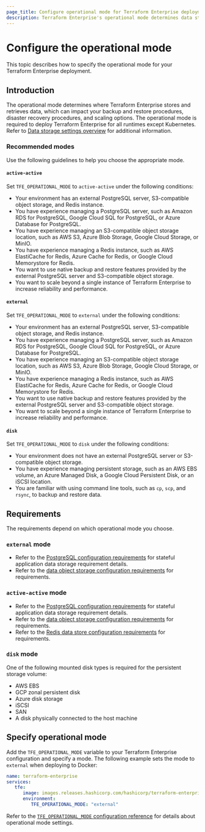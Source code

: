 ```yaml
---
page_title: Configure operational mode for Terraform Enterprise deployments
description: Terraform Enterprise's operational mode determines data storage, which affects resilience and scalability. Learn how to configure the operational mode for your deployment. 
---
```


# Configure the operational mode

This topic describes how to specify the operational mode for your Terraform Enterprise deployment.

## Introduction

The operational mode determines where Terraform Enterprise stores and retrieves data, which can impact your backup and restore procedures, disaster recovery procedures, and scaling options. The operational mode is required to deploy Terraform Enterprise for all runtimes except Kubernetes. Refer to [Data storage settings overview](/terraform/enterprise/deploy/configuration/storage) for additional information.

### Recommended modes

Use the following guidelines to help you choose the appropriate mode.

#### `active-active`

Set `TFE_OPERATIONAL_MODE`  to `active-active` under the following conditions:

- Your environment has an external PostgreSQL server, S3-compatible object storage, and Redis instance.
- You have experience managing a PostgreSQL server,  such as Amazon RDS for PostgreSQL, Google Cloud SQL for PostgreSQL, or Azure Database for PostgreSQL.
- You have experience managing an S3-compatible object storage location, such as AWS S3, Azure Blob Storage, Google Cloud Storage, or MinIO.
- You have experience managing a Redis instance, such as AWS ElastiCache for Redis, Azure Cache for Redis, or Google Cloud Memorystore for Redis.
- You want to use native backup and restore features provided by the external PostgreSQL server and S3-compatible object storage.
- You want to scale beyond a single instance of Terraform Enterprise to increase reliability and performance.

#### `external`

Set `TFE_OPERATIONAL_MODE`  to `external` under the following conditions:

- Your environment has an external PostgreSQL server, S3-compatible object storage, and Redis instance.
- You have experience managing a PostgreSQL server,  such as Amazon RDS for PostgreSQL, Google Cloud SQL for PostgreSQL, or Azure Database for PostgreSQL.
- You have experience managing an S3-compatible object storage location, such as AWS S3, Azure Blob Storage, Google Cloud Storage, or MinIO.
- You have experience managing a Redis instance, such as AWS ElastiCache for Redis, Azure Cache for Redis, or Google Cloud Memorystore for Redis.
- You want to use native backup and restore features provided by the external PostgreSQL server and S3-compatible object storage.
- You want to scale beyond a single instance of Terraform Enterprise to increase reliability and performance.

#### `disk`

Set `TFE_OPERATIONAL_MODE`  to `disk` under the following conditions:

- Your environment does not have an external PostgreSQL server or S3-compatible object storage.
- You have experience managing persistent storage, such as an AWS EBS volume, an Azure Managed Disk, a Google Cloud Persistent Disk, or an iSCSI location.
- You are familiar with using command line tools, such as `cp`, `scp`, and `rsync`, to backup and restore data.

## Requirements

The requirements depend on which operational mode you choose.

### `external` mode

- Refer to the [PostgreSQL configuration requirements](/terraform/enterprise/deploy/configuration/storage/connect-database) for stateful application data storage requirement details.
- Refer to the [data object storage configuration requirements](/terraform/enterprise/deploy/configuration/storage/connect-object) for requirements.

### `active-active` mode

- Refer to the [PostgreSQL configuration requirements](/terraform/enterprise/deploy/configuration/storage/connect-database) for stateful application data storage requirement details.
- Refer to the [data object storage configuration requirements](/terraform/enterprise/deploy/configuration/storage/connect-object) for requirements.
- Refer to the [Redis data store configuration requirements](/terraform/enterprise/deploy/configuration/storage/connect-redis) for requirements.

### `disk` mode

One of the following mounted disk types is required for the persistent storage volume:

- AWS EBS
- GCP zonal persistent disk
- Azure disk storage
- iSCSI
- SAN
- A disk physically connected to the host machine

## Specify operational mode

Add the `TFE_OPERATIONAL_MODE` variable to your Terraform Enterprise configuration and specify a mode. The following example sets the mode to `external` when deploying to Docker:

```yaml
name: terraform-enterprise
services:
   tfe:
      image: images.releases.hashicorp.com/hashicorp/terraform-enterprise:<vYYYYMM-#>
      environment:
         TFE_OPERATIONAL_MODE: "external"   
```

Refer to the [`TFE_OPERATIONAL_MODE` configuration reference](/terraform/enterprise/deploy/reference/configuration) for details about operational mode settings.